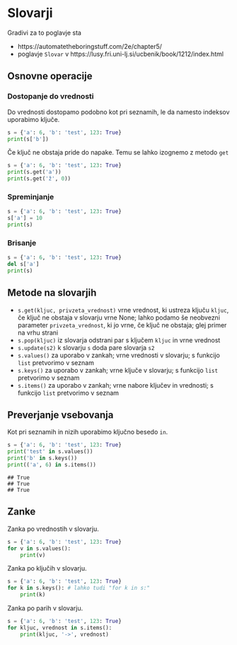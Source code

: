 # Slovarji

Gradivi za to poglavje sta

- https://automatetheboringstuff.com/2e/chapter5/ 
- poglavje `Slovar` v https://lusy.fri.uni-lj.si/ucbenik/book/1212/index.html

## Osnovne operacije

### Dostopanje do vrednosti

Do vrednosti dostopamo podobno kot pri seznamih, le da namesto indeksov uporabimo ključe.

```python
s = {'a': 6, 'b': 'test', 123: True}
print(s['b'])
```

Če ključ ne obstaja pride do napake. Temu se lahko izognemo z metodo `get`

```python
s = {'a': 6, 'b': 'test', 123: True}
print(s.get('a'))
print(s.get('ž', 0))
```

### Spreminjanje

```python
s = {'a': 6, 'b': 'test', 123: True}
s['a'] = 10
print(s)
```

### Brisanje

```python
s = {'a': 6, 'b': 'test', 123: True}
del s['a']
print(s)
```

## Metode na slovarjih

- `s.get(kljuc, privzeta_vrednost)` vrne vrednost, ki ustreza ključu `kljuc`, če ključ ne obstaja v slovarju vrne None; lahko podamo še neobvezni parameter `privzeta_vrednost`, ki jo vrne, če ključ ne obstaja; glej primer na vrhu strani
- `s.pop(kljuc)` iz slovarja odstrani par s ključem `kljuc` in vrne vrednost
- `s.update(s2)` k slovarju `s` doda pare slovarja `s2`
- `s.values()` za uporabo v zankah; vrne vrednosti v slovarju; s funkcijo `list` pretvorimo v seznam
- `s.keys()` za uporabo v zankah; vrne ključe v slovarju; s funkcijo `list` pretvorimo v seznam
- `s.items()` za uporabo v zankah; vrne nabore ključev in vrednosti; s funkcijo `list` pretvorimo v seznam

## Preverjanje vsebovanja

Kot pri seznamih in nizih uporabimo ključno besedo `in`.

```python
s = {'a': 6, 'b': 'test', 123: True}
print('test' in s.values())
print('b' in s.keys())
print(('a', 6) in s.items())
```

```
## True
## True
## True
```

## Zanke

Zanka po vrednostih v slovarju.

```python
s = {'a': 6, 'b': 'test', 123: True}
for v in s.values():
	print(v)
```

Zanka po ključih v slovarju.

```python
s = {'a': 6, 'b': 'test', 123: True}
for k in s.keys(): # lahko tudi "for k in s:"
	print(k)
```

Zanka po parih v slovarju.

```python
s = {'a': 6, 'b': 'test', 123: True}
for kljuc, vrednost in s.items():
	print(kljuc, '->', vrednost)
```
